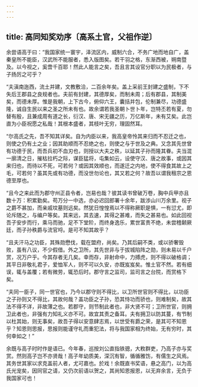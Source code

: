 ```yaml
---
---
---
```

title: 高同知奖劝序〔高系土官，父祖作逆〕
---

余尝语高于曰：“我国家统一寰宇，泽流区内，威制六合，不务广地而地自广，盖秦皇所不能臣，汉武所不能服者，悉入版图矣。若干羽之格，东渐西被，朔南暨及。以今视之，奚啻千百耶！然此人能言之矣，吾且言其设官分职以为民极者，与子扬厉之可乎？

“夫滇南迤西，流土并建，文教敷洽，二百余年矣。盖上采前王封建之盛制，下不失后王郡县之良规者也。夫前有封建，其德厚矣，而制未周；后有郡县，其制美矣，而德未厚。惟是我朝，上下古今，俯仰六王，囊括并包，伦制兼尽，功德盛隆，诚自生民以来之圣之所未有也。故余谓若我圣朝卜世卜年，岂特丕若有夏，勿替有殷，且兼成周有道之长，衍汉、唐、宋无疆之历，万亿斯年，未有艾矣。此岂直为小臣祝愿之私哉！其根本盛者，其枝叶无穷，理固然耳。

“尔高氏之先，吾不知其详矣。自为内臣以来，我高皇帝怜其来归而不忍迁之也，则使之仍有土之业；因其助顺而不忍绝之也，则使之与于世及之典。又念其先世曾有功德于民，而吾兵初不血刃也，则授以大夫之秩，以延其子孙而隆其眷。夫当混一廓清之日，摧枯拉朽之际，谋臣猛将，屯集如云，设使守汉、唐之故事，或因其来归也，而待以不死，可若何？或因其效顺也，而遂迁之内地，使不得食其故上之毛，可若何？虽其先或有功德，而没世勿论也，其又若之何？故吾以谓我租宗之恩德至厚也。

“且今之来此而为郡守州正县令者，岂易也哉？彼其读书曾破万卷，胸中兵甲亦且数十万：积累勤矣。苟万分一中选，亦必迟回郎署十余年，跋涉山川万余里。视子之爵不甚加，而亲戚坟墓则远矣。然犹日惶惶焉以不得称厥职是惧，一有愆尤，即论斥随之，与编户等矣。其来远，其去速，其得之甚难，而失之甚易也。如此回视吾子安步而行，乘马而驰，足不下堂阶，而终身逸乐，累世富贵不绝，未尝稽颡厥廷，而子孙秩爵与流官埒。是可不知其故乎？

“且夫汗马之功臣，其殊勋懋伐，载在盟府，尚矣。乃其后嗣不类，或以骄奢毁败，虽有八议，不少假借。外之卫所，其先世非与于拔城陷阵之勋，则未易以千户赏，况万户乎。今其存者无几矣。幸而存，非射命中，力搏虎，则不得以破格调；其平日非敬礼君子，爱恤军人，则不可以久安，亦既岌岌矣。惟土官不然。若有细误，辄与盖覆；若有微劳，辄恐后时。郡守言之监司，监司言之台院，而赏格下矣。

“夫同一臣子，同一世官也，乃今以郡守则不得比，以卫所世官则不得比，以功臣之子孙则又不得比，其故何哉？盖功臣之子孙，恐其恃功而骄也，则难制矣，故其法不得不详，非故薄之也。若郡守，则节制此者也，非大贤不可；卫所世官，则拥卫此者也，非强有力知礼义亦不可。故宜其责之备耳。夫有拥卫以防其蔓，有节制以杜其始，则无事矣，故吾子得以安意肆志焉，以世受有爵之荣，是其可不知恩乎？知恩则思报，思报则能谨守礼而重犯法，将与我国家相为终始，无有穷时，其何幸如之！”

余既与高子时时作是语已。今年春，巡按刘公直指铁骢，大敉群吏，乃高子亦与奖赏。然则高子岂不亦贤哉！高子年幼质美，深沉有智，循循雅饬，有儒生之风焉。其务世其家以求克盖前人者，尤可嘉也。於戏！余既直书奖语，悬之高门，以为高氏光宠矣，因同官之请，又仍次前语以贺之，其尚知恩报恩，以无弃余言，无负于我国家可也！
